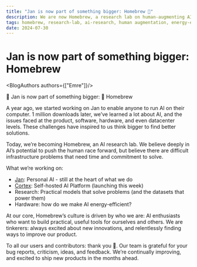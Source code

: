 ```yaml
---
title: "Jan is now part of something bigger: Homebrew 🖖"
description: We are now Homebrew, a research lab on human-augmenting AI.
tags: homebrew, research-lab, ai-research, human augmentation, energy-efficiency, 
date: 2024-07-30
---
```



<BlogBackButton />

# Jan is now part of something bigger: Homebrew

<BlogAuthors authors={["Emre"]}/>

👋 Jan is now part of something bigger: 🖖 Homebrew

A year ago, we started working on Jan to enable anyone to run AI on their computer. 1 million downloads later, we’ve learned a lot about AI, and the issues faced at the product, software, hardware, and even datacenter levels. These challenges have inspired to us think bigger to find better solutions. 

Today, we’re becoming Homebrew, an AI research lab. We believe deeply in AI’s potential to push the human race forward, but believe there are difficult infrastructure problems that need time and commitment to solve.

What we’re working on: 

- [Jan](https://jan.ai): Personal AI - still at the heart of what we do
- [Cortex](https://cortex.so): Self-hosted AI Platform (launching this week)
- Research: Practical models that solve problems (and the datasets that power them)
- Hardware: how do we make AI energy-efficient?

At our core, Homebrew’s culture is driven by who we are: AI enthusiasts who want to build practical, useful tools for ourselves and others. We are tinkerers: always excited about new innovations, and relentlessly finding ways to improve our product. 

To all our users and contributors: thank you 🙏. Our team is grateful for your bug reports, criticism, ideas, and feedback. We’re continually improving, and excited to ship new products in the months ahead. 

